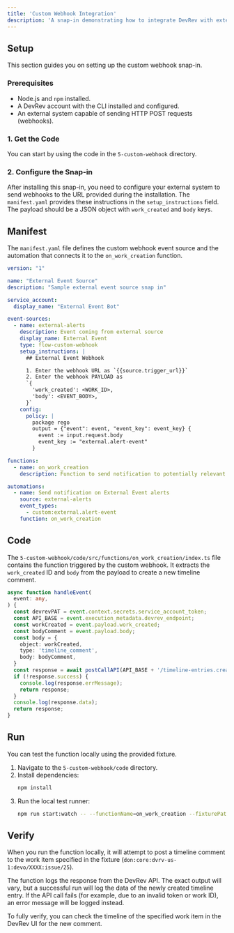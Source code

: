 ```yaml
---
title: 'Custom Webhook Integration'
description: 'A snap-in demonstrating how to integrate DevRev with external systems by receiving and processing events through a custom webhook.'
---
```


## Setup

This section guides you on setting up the custom webhook snap-in.

### Prerequisites

- Node.js and `npm` installed.
- A DevRev account with the CLI installed and configured.
- An external system capable of sending HTTP POST requests (webhooks).

### 1. Get the Code

You can start by using the code in the `5-custom-webhook` directory.

### 2. Configure the Snap-in

After installing this snap-in, you need to configure your external system to send webhooks to the URL provided during the installation. The `manifest.yaml` provides these instructions in the `setup_instructions` field. The payload should be a JSON object with `work_created` and `body` keys.

## Manifest

The `manifest.yaml` file defines the custom webhook event source and the automation that connects it to the `on_work_creation` function.

```yaml
version: "1"

name: "External Event Source"
description: "Sample external event source snap in"

service_account:
  display_name: "External Event Bot"

event-sources:
  - name: external-alerts
    description: Event coming from external source
    display_name: External Event
    type: flow-custom-webhook
    setup_instructions: |
      ## External Event Webhook

      1. Enter the webhook URL as `{{source.trigger_url}}`
      2. Enter the webhook PAYLOAD as
      `{
        'work_created': <WORK_ID>,
        'body': <EVENT_BODY>,
      }`
    config:
      policy: |
        package rego
        output = {"event": event, "event_key": event_key} {
          event := input.request.body
          event_key := "external.alert-event"
        }

functions:
  - name: on_work_creation
    description: Function to send notification to potentially relevant users.

automations:
  - name: Send notification on External Event alerts
    source: external-alerts
    event_types:
      - custom:external.alert-event
    function: on_work_creation
```

## Code

The `5-custom-webhook/code/src/functions/on_work_creation/index.ts` file contains the function triggered by the custom webhook. It extracts the `work_created` ID and `body` from the payload to create a new timeline comment.

```typescript
async function handleEvent(
  event: any,
) {
  const devrevPAT = event.context.secrets.service_account_token;
  const API_BASE = event.execution_metadata.devrev_endpoint;
  const workCreated = event.payload.work_created;
  const bodyComment = event.payload.body;
  const body = {
    object: workCreated,
    type: 'timeline_comment',
    body: bodyComment,
  }
  const response = await postCallAPI(API_BASE + '/timeline-entries.create', body, devrevPAT);
  if (!response.success) {
    console.log(response.errMessage);
    return response;
  }
  console.log(response.data);
  return response;
}
```

## Run

You can test the function locally using the provided fixture.

1.  Navigate to the `5-custom-webhook/code` directory.
2.  Install dependencies:
    ```bash
    npm install
    ```
3.  Run the local test runner:
    ```bash
    npm run start:watch -- --functionName=on_work_creation --fixturePath=on_work_created_event.json
    ```

## Verify

When you run the function locally, it will attempt to post a timeline comment to the work item specified in the fixture (`don:core:dvrv-us-1:devo/XXXX:issue/25`).

The function logs the response from the DevRev API. The exact output will vary, but a successful run will log the data of the newly created timeline entry. If the API call fails (for example, due to an invalid token or work ID), an error message will be logged instead.

To fully verify, you can check the timeline of the specified work item in the DevRev UI for the new comment.
